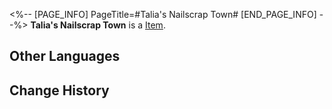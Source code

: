 <%-- [PAGE_INFO]
PageTitle=#Talia's Nailscrap Town#
[END_PAGE_INFO] --%>
{{Item Infobox
|id          = 53075
|image       = Item Talia's Nailscrap Town.png
|type        = 
|invCategory = Relics
|rarity      = 4
|effect      = 
|description = Enclosed within the plane is Talia's miserable desolate small town called Nailscrap. For a short-lived peace, bandits chose this place for its water supplies and built this small town out of rags, rebars, and planks.
|source1     = [[Simulated Universe: World 4 - Immersion Device Redemption]]
}}
'''Talia's Nailscrap Town''' is a [[Item]].

==Other Languages==
{{Other Languages
|en   = Talia's Nailscrap Town
|zhs  = 塔利亚的钉壳小镇
|zht  = 塔利亞的釘殼小鎮
|ja   = タリアのネイルシェル
|ko   = 탈리아의 네일스크랩 타운
|es   = Aldea Villaclavo de Talia
|fr   = Ville-ferraille de Talia
|ru   = Гвоздльскрап-Таун Талии
|th   = Talia's Nailscrap Town
|vi   = Trấn Vỏ Đinh Talia
|de   = Alteisenstadt auf Talia
|id   = Talia's Nailscrap Town
|pt   = Prego-Velho de Talia
}}

==Change History==
{{Change History|2.0}}